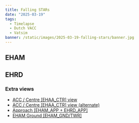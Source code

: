 ```yaml
---
title: Falling STARs
date: "2025-03-19"
tags:
  - Timelapse
  - Dutch VACC
  - Vatsim
banner: /static/images/2025-03-19-falling-stars/banner.jpg
---
```


## EHAM

<Youtube id="WPfsttJk9ys" />

## EHRD

<Youtube id="NiIpWNhMz5o" />

### Extra views

- [ACC / Centre [EHAA_CTR] view](https://youtu.be/FBH0Mv-Tolk)
- [ACC / Centre [EHAA_CTR] view (alternate)](https://youtu.be/6lPOFKSTl_A)
- [Approach [EHAM_APP + EHRD_APP]](https://youtu.be/AJVWaNEx3Tw)
- [EHAM Ground [EHAM_GND/TWR]](https://youtu.be/hG_lTXLh_Hs)
